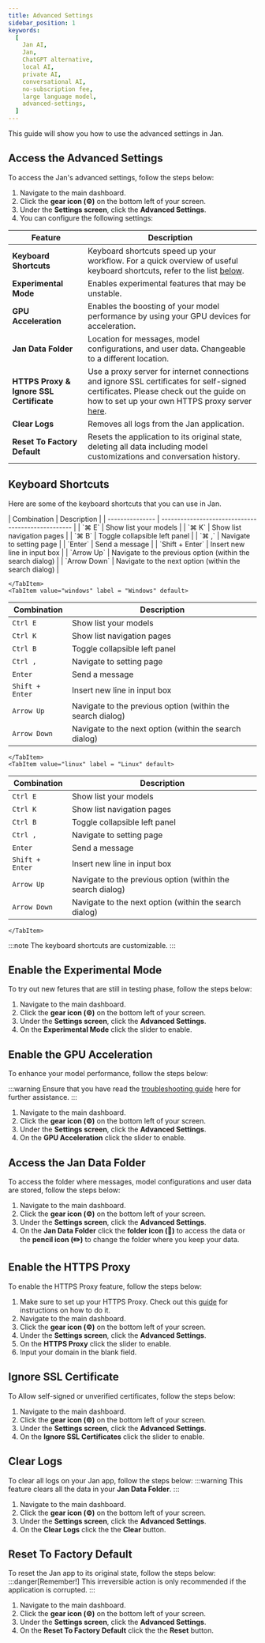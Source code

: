 ```yaml
---
title: Advanced Settings
sidebar_position: 1
keywords:
  [
    Jan AI,
    Jan,
    ChatGPT alternative,
    local AI,
    private AI,
    conversational AI,
    no-subscription fee,
    large language model,
    advanced-settings,
  ]
---
```


<head>
    <title>Advanced Settings</title>
    <meta name="description" content="This guide will show you how to use the advanced settings in Jan. Learn about keyboard shortcuts, experimental mode, GPU acceleration, Jan data folder access, HTTPS proxy configuration, SSL certificate handling, log clearing, and resetting to factory default settings.">
    <meta name="keywords" content="Jan AI, Jan, ChatGPT alternative, local AI, private AI, conversational AI, no-subscription fee, large language model, advanced-settings">
    <meta property="og:title" content="Advanced Settings">
    <meta property="og:description" content="This guide will show you how to use the advanced settings in Jan. Learn about keyboard shortcuts, experimental mode, GPU acceleration, Jan data folder access, HTTPS proxy configuration, SSL certificate handling, log clearing, and resetting to factory default settings.">
    <meta property="og:image" content="https://yourwebsite.com/img/advanced-settings.png">
    <meta property="og:url" content="https://yourwebsite.com/advanced-settings">
    <meta name="twitter:card" content="summary_large_image">
    <meta name="twitter:title" content="Advanced Settings">
    <meta name="twitter:description" content="This guide will show you how to use the advanced settings in Jan. Learn about keyboard shortcuts, experimental mode, GPU acceleration, Jan data folder access, HTTPS proxy configuration, SSL certificate handling, log clearing, and resetting to factory default settings.">
    <meta name="twitter:image" content="https://yourwebsite.com/img/advanced-settings.png">
</head>


This guide will show you how to use the advanced settings in Jan.

## Access the Advanced Settings
To access the Jan's advanced settings, follow the steps below:
1. Navigate to the main dashboard.
2. Click the **gear icon (⚙️)** on the bottom left of your screen.
3. Under the **Settings screen**, click the **Advanced Settings**.
4. You can configure the following settings:

| Feature                   | Description                                                                                                           |
|---------------------------|-----------------------------------------------------------------------------------------------------------------------|
| **Keyboard Shortcuts**    | Keyboard shortcuts speed up your workflow. For a quick overview of useful keyboard shortcuts, refer to the list [below](advanced-settings.mdx#keyboard-shortcuts).                                                                          |
| **Experimental Mode**     | Enables experimental features that may be unstable.                                                                   |
| **GPU Acceleration**     | Enables the boosting of your model performance by using your GPU devices for acceleration.                                                                   |
| **Jan Data Folder**       | Location for messages, model configurations, and user data. Changeable to a different location.                       |
| **HTTPS Proxy & Ignore SSL Certificate** | Use a proxy server for internet connections and ignore SSL certificates for self-signed certificates.   Please check out the guide on how to set up your own HTTPS proxy server [here](http-proxy.mdx).               |
| **Clear Logs**            | Removes all logs from the Jan application.                                                                            |
| **Reset To Factory Default** | Resets the application to its original state, deleting all data including model customizations and conversation history. |



## Keyboard Shortcuts

Here are some of the keyboard shortcuts that you can use in Jan.

<Tabs>
    <TabItem value="mac" label = "Mac" default>
| Combination     | Description                                        |
| --------------- | -------------------------------------------------- |
| `⌘ E`           | Show list your models                              |
| `⌘ K`           | Show list navigation pages                         |
| `⌘ B`           | Toggle collapsible left panel                      |
| `⌘ ,`           | Navigate to setting page                           |
| `Enter`         | Send a message                                     |
| `Shift + Enter` | Insert new line in input box                       |
| `Arrow Up`      | Navigate to the previous option (within the search dialog) |
| `Arrow Down`    | Navigate to the next option (within the search dialog)     |

    </TabItem>
    <TabItem value="windows" label = "Windows" default>
| Combination     | Description                                        |
| --------------- | -------------------------------------------------- |
| `Ctrl E`        | Show list your models                              |
| `Ctrl K`        | Show list navigation pages                         |
| `Ctrl B`        | Toggle collapsible left panel                      |
| `Ctrl ,`        | Navigate to setting page                           |
| `Enter`         | Send a message                                     |
| `Shift + Enter` | Insert new line in input box                       |
| `Arrow Up`      | Navigate to the previous option (within the search dialog) |
| `Arrow Down`    | Navigate to the next option (within the search dialog)     |

    </TabItem>
    <TabItem value="linux" label = "Linux" default>
| Combination     | Description                                        |
| --------------- | -------------------------------------------------- |
| `Ctrl E`        | Show list your models                              |
| `Ctrl K`        | Show list navigation pages                         |
| `Ctrl B`        | Toggle collapsible left panel                      |
| `Ctrl ,`        | Navigate to setting page                           |
| `Enter`         | Send a message                                     |
| `Shift + Enter` | Insert new line in input box                       |
| `Arrow Up`      | Navigate to the previous option (within the search dialog) |
| `Arrow Down`    | Navigate to the next option (within the search dialog)     |

    </TabItem>
</Tabs>
:::note
The keyboard shortcuts are customizable.
:::

## Enable the Experimental Mode
To try out new fetures that are still in testing phase, follow the steps below:
1. Navigate to the main dashboard.
2. Click the **gear icon (⚙️)** on the bottom left of your screen.
3. Under the **Settings screen**, click the **Advanced Settings**.
4. On the **Experimental Mode** click the slider to enable.

## Enable the GPU Acceleration
To enhance your model performance, follow the steps below:

:::warning
Ensure that you have read the [troubleshooting guide](/docs/guides/common-error/not-using-gpu.mdx) here for further assistance.
:::
1. Navigate to the main dashboard.
2. Click the **gear icon (⚙️)** on the bottom left of your screen.
3. Under the **Settings screen**, click the **Advanced Settings**.
4. On the **GPU Acceleration** click the slider to enable.

## Access the Jan Data Folder
To access the folder where messages, model configurations and user data are stored, follow the steps below:
1. Navigate to the main dashboard.
2. Click the **gear icon (⚙️)** on the bottom left of your screen.
3. Under the **Settings screen**, click the **Advanced Settings**.
4. On the **Jan Data Folder** click the **folder icon (📂)** to access the data or the **pencil icon (✏️)** to change the folder where you keep your data.

## Enable the HTTPS Proxy
To enable the HTTPS Proxy feature, follow the steps below:
1. Make sure to set up your HTTPS Proxy. Check out this [guide](http-proxy.mdx) for instructions on how to do it.
2. Navigate to the main dashboard.
3. Click the **gear icon (⚙️)** on the bottom left of your screen.
4. Under the **Settings screen**, click the **Advanced Settings**.
5. On the **HTTPS Proxy** click the slider to enable.
6. Input your domain in the blank field.

## Ignore SSL Certificate
To Allow self-signed or unverified certificates, follow the steps below:
1. Navigate to the main dashboard.
2. Click the **gear icon (⚙️)** on the bottom left of your screen.
3. Under the **Settings screen**, click the **Advanced Settings**.
4. On the **Ignore SSL Certificates** click the slider to enable.

## Clear Logs
To clear all logs on your Jan app, follow the steps below:
:::warning
This feature clears all the data in your **Jan Data Folder**.
:::
1. Navigate to the main dashboard.
2. Click the **gear icon (⚙️)** on the bottom left of your screen.
3. Under the **Settings screen**, click the **Advanced Settings**.
4. On the **Clear Logs** click the the **Clear** button.

## Reset To Factory Default
To reset the Jan app to its original state, follow the steps below:
:::danger[Remember!]
This irreversible action is only recommended if the application is corrupted.
:::
1. Navigate to the main dashboard.
2. Click the **gear icon (⚙️)** on the bottom left of your screen.
3. Under the **Settings screen**, click the **Advanced Settings**.
4. On the **Reset To Factory Default** click the the **Reset** button.